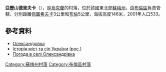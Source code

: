 {{coord|51|14|0|N|33|44|37|E|scale:100000_region:UA|display=title}}

'''亞歷山德里夫卡'''（{{lang-uk|Олександрівка}}），是[[烏克蘭|烏克蘭]]的村落，位於該國東北部[[蘇梅州|蘇梅州]]，由[[布倫區_(烏克蘭)|布倫區]]負責管轄，分別距離[[佩圖希夫卡|佩圖希夫卡]]3公里和[[布倫_(烏克蘭)|布倫]]5公里，海拔高度146米，2001年人口533。

==參考資料==
* [http://w1.c1.rada.gov.ua/pls/z7502/A005?rdat1=01.12.2011&rf7571=28763 Олександрівка]{{dead link|date=2017年12月 |bot=InternetArchiveBot |fix-attempted=yes }}
* [https://web.archive.org/web/20110315052629/http://www.igsu.org.ua/Sumskaja.obl/Burynskij.rajon/Aleksandrovka.html Історія міст та сіл України (рос.)]
* [http://weather.in.ua/ua/symskaja/18719 Погода в селі Олександрівка] {{Wayback|url=http://weather.in.ua/ua/symskaja/18719 |date=20160305093508 }}

{{DEFAULTSORT:Олександрівка}}

[[Category:蘇梅州村落|Category:蘇梅州村落]]
[[Category:布倫區村落|Category:布倫區村落]]


{{Sumy-geo-stub}}